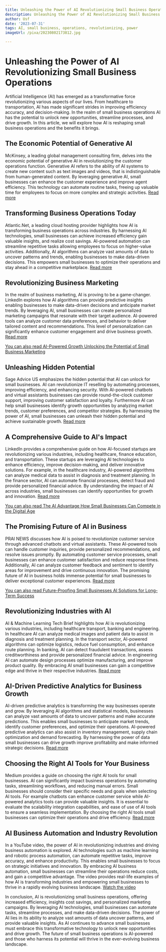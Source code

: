 ```yaml
---
title: Unleashing the Power of AI Revolutionizing Small Business Operations
description: Unleashing the Power of AI Revolutionizing Small Business Operations
author: Usf
date: '2023-07-31'
tags: AI, small business, operations, revolutionizing, power
imageUrl: /pixa/20230802173812.jpg

---
```

# Unleashing the Power of AI Revolutionizing Small Business Operations

Artificial Intelligence (AI) has emerged  as a transformative force revolutionizing various aspects of our lives. From healthcare to transportation, AI has  made significant strides in  improving efficiency accuracy, and decision-making. In the realm of small business operations AI has the potential to unlock new opportunities, streamline processes,  and drive growth. In this article, we will explore how AI is reshaping small business operations and the benefits it brings.

## The  Economic  Potential  of Generative AI

McKinsey,  a leading  global management consulting firm, delves into the economic  potential of generative AI in revolutionizing the customer operations function.  Generative AI refers to the ability of AI systems to create  new content such as text  images and videos, that is indistinguishable from human-generated content. By leveraging generative AI, small businesses can enhance the customer experience and improve agent efficiency. This technology can automate routine tasks, freeing up valuable time for employees to focus on more complex and strategic activities. [Read more](https://www.mckinsey.com/capabilities/mckinsey-digital/our-insights/the-economic-potential-of-generative-ai-the-next-productivity-frontier)

## Transforming Business Operations Today

Atlantic.Net,  a leading cloud hosting provider highlights how AI  is transforming business operations across industries. By harnessing AI technologies, small businesses can achieve increased efficiency gain valuable insights, and realize cost savings. AI-powered automation can streamline  repetitive tasks allowing employees to focus on  higher-value activities. Additionally, AI algorithms can analyze vast amounts of data to uncover  patterns and trends, enabling businesses to make data-driven decisions. This empowers small businesses to optimize their  operations  and stay ahead in a competitive marketplace. [Read more](https://www.atlantic.net/vps-hosting/unleashing-the-power-of-ai-transforming-business-operations-today/)

## Revolutionizing Business Marketing

In the realm of business marketing, AI  is proving to be a game-changer. LinkedIn explores how AI algorithms can provide predictive insights  enabling businesses to  make  data-driven decisions and anticipate market trends. By leveraging AI, small businesses can create personalized  marketing campaigns  that resonate with their target audience. AI-powered tools can analyze customer data preferences, and  behavior  to deliver tailored content and recommendations. This  level of personalization can significantly enhance customer engagement and  drive business growth. [Read more](https://www.linkedin.com/pulse/unleashing-power-ai-revolutionizing-business-michael-kaleikini)

[You can also read AI-Powered Growth Unlocking the Potential of Small Business Marketing](AI-Powered%20Growth%20Unlocking%20the%20Potential%20of%20Small%20Business%20Marketing)


## Unleashing Hidden Potential

Sage Advice US  emphasizes the hidden potential that AI can unlock for small businesses. AI can revolutionize  IT reselling by automating processes, improving efficiency,  and  enhancing security. With AI-powered chatbots and virtual assistants businesses can provide round-the-clock customer support, improving customer satisfaction and loyalty. Furthermore AI can help small businesses  identify growth opportunities by analyzing market trends, customer preferences, and competitor strategies. By harnessing the power of AI, small businesses  can unleash their hidden potential and achieve sustainable growth. [Read more](https://www.sage.com/en-us/blog/how-ai-can-revolutionize-your-business-and-unleash-hidden-potential/)

## A Comprehensive Guide to AI's  Impact

LinkedIn provides a  comprehensive guide on how AI-focused startups are revolutionizing various industries, including healthcare, finance education, and transportation. These startups are leveraging AI  technologies  to enhance efficiency,  improve decision-making, and deliver innovative solutions.  For example, in the  healthcare industry, AI-powered  algorithms can analyze medical  data to  assist in diagnosis and treatment planning. In the  finance sector, AI can automate financial processes, detect fraud and provide personalized financial advice. By understanding the impact  of AI across industries,  small businesses can identify opportunities for growth and innovation. [Read more](https://www.linkedin.com/pulse/unleashing-power-ai-comprehensive-guide-ais-impact-business)

[You can also  read The AI Advantage How Small Businesses Can  Compete in the  Digital Age](The%20AI%20Advantage%20How%20Small%20Businesses%20Can%20Compete%20in%20the%20Digital%20Age)


## The Promising Future of AI  in Business

PRAI NEWS discusses how  AI is poised to revolutionize customer service through advanced chatbots and virtual assistants. These AI-powered tools can handle customer inquiries,  provide personalized recommendations, and resolve issues promptly. By automating customer service  processes, small businesses  can enhance customer satisfaction and reduce response times. Additionally, AI can analyze customer feedback and sentiment to identify areas  for improvement  and drive continuous innovation. The promising future of AI in business holds  immense potential for small businesses to deliver exceptional customer experiences. [Read more](https://news.prai.co/unleashing-the-power-the-promising-future-of-ai-in-business/)

[You can also read  Future-Proofing Small Businesses AI Solutions for Long-Term Success](Future-Proofing%20Small%20Businesses%20AI%20Solutions%20for%20Long-Term%20Success)


## Revolutionizing Industries with AI

AI & Machine  Learning Tech Brief highlights how AI is revolutionizing various industries, including healthcare transport, banking and engineering. In healthcare AI  can analyze medical images and patient data to assist in diagnosis and treatment planning. In the transport sector, AI-powered algorithms can optimize logistics, reduce fuel consumption, and enhance route planning.  In banking, AI can detect  fraudulent transactions, assess creditworthiness and provide personalized financial advice. In engineering AI  can automate  design processes optimize manufacturing, and improve product quality. By embracing AI small businesses can gain a  competitive edge and thrive in their respective industries. [Read more](https://www.aimltechbrief.com/index.php/bigdata/item/7544-ways-ai-can-revolutionize-your-business)

## AI-Driven Predictive Analytics for Business Growth

AI-driven  predictive analytics is transforming the way businesses operate and grow. By leveraging AI algorithms and statistical models, businesses can analyze vast amounts of data to  uncover patterns and make accurate predictions.  This enables small businesses to anticipate market trends,  identify customer preferences, and optimize their operations. AI-powered predictive  analytics can also assist in inventory management,  supply chain optimization and demand forecasting.  By harnessing the  power of data small  businesses  can drive growth improve profitability and make informed strategic decisions. [Read more](https://www.aimltechbrief.com/index.php/bigdata/item/7528-ai-driven-predictive-analytics-unleashing-the-power-of-data-for-business-growth)

## Choosing  the Right  AI Tools for Your Business

Medium provides a guide on choosing the right AI tools for small businesses. AI can  significantly impact business operations by automating tasks, streamlining workflows, and  reducing manual errors. Small  businesses should consider their specific needs  and goals when selecting AI tools. For example chatbots can enhance customer  service while AI-powered analytics tools can provide valuable insights. It is essential to evaluate the scalability integration  capabilities, and ease of use of AI tools to  ensure a seamless implementation. By choosing the right AI tools small businesses can optimize their operations and drive efficiency. [Read more](https://medium.com/@boundlessai/unleashing-the-power-of-ai-a-guide-to-choosing-the-right-ai-tools-for-your-business-8c522e4f9e20)

## AI Business Automation and Industry Revolution

In  a YouTube  video, the  power of AI in revolutionizing industries and driving  business automation is explored. AI technologies such as machine learning and robotic process automation, can automate  repetitive tasks, improve accuracy, and  enhance productivity. This enables small businesses to focus on strategic initiatives and innovation. By  embracing AI business automation,  small  businesses can streamline their operations reduce costs, and gain  a  competitive advantage. The video provides real-life examples  of  how AI is transforming industries and empowering small businesses to thrive in a rapidly evolving business landscape. [Watch the video](https://youtube.com/watch?v=IXK7Qsvqaks)

In conclusion, AI is revolutionizing  small business operations, offering increased efficiency,  insights cost  savings, and personalized marketing campaigns. By leveraging  AI technologies, small businesses can automate tasks, streamline processes,  and make data-driven decisions. The power of AI lies in its ability to analyze vast amounts of data uncover patterns, and provide valuable insights. As  AI continues to advance small businesses must embrace this  transformative technology to unlock new opportunities and drive growth. The future of small business  operations is  AI-powered and those who  harness its potential will thrive in the ever-evolving business landscape.